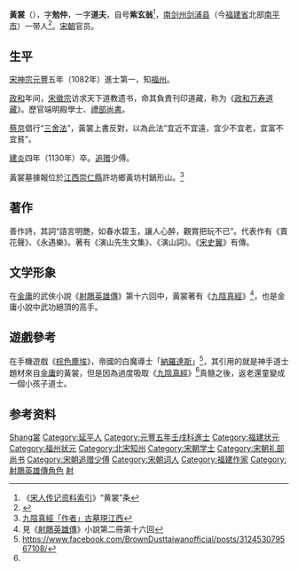 {{Otheruses|other=名为黄裳的其他人物|黄裳}}

'''黃裳'''（{{bd|1044年||1130年|catIdx=Huang黃裳}}），字'''勉仲'''，一字'''道夫'''，自号'''紫玄翁'''<ref name="Song">《[[宋人传记资料索引|宋人传记资料索引]]》“黄裳”条</ref>，[[南剑州|南剑州]][[剑浦县|剑浦县]]（今[[福建省|福建省]]北部[[南平市|南平市]]）一带人<ref>{{cite book|author=南平市志编纂委员会|title=南平市志（上下册）|publisher=中华书局|location=北京市|isbn=7-101-01331-7|url=http://www.fjsq.gov.cn/ShowText.asp?ToBook=3221&index=1531&|edition=第1版|accessdate=2011-06-30|date=1994年9月|archive-url=https://web.archive.org/web/20160304113740/http://www.fjsq.gov.cn/ShowText.asp?ToBook=3221&index=1531&|archive-date=2016-03-04|dead-url=yes}}</ref>。[[宋朝|宋朝]]官员。

==生平==
[[宋神宗|宋神宗]][[元丰_(北宋)|元豐]]五年（1082年）進士第一，知[[福州|福州]]。

[[政和_(年号)|政和]]年间，[[宋徽宗|宋徽宗]]访求天下道教遗书，命其負責刊印道藏，称为《[[政和万寿道藏|政和万寿道藏]]》。歷官端明殿學士、[[禮部尚書|禮部尚書]]。

[[蔡京|蔡京]]倡行“[[三舍法|三舍法]]”，黃裳上書反對，以為此法“宜近不宜遠，宜少不宜老，宜富不宜貧”。

[[建炎|建炎]]四年（1130年）卒。[[追赠|追赠]]少傅。

黃裳墓據報位於[[江西|江西]][[崇仁縣|崇仁縣]]許坊鄉黃坊村鍋形山。<ref>[http://news.sina.com.hk/cgi-bin/nw/show.cgi/3/1/1/1492081/1.html 九陰真經「作者」古墓現江西]{{Dead link|date=2019年12月 |bot=InternetArchiveBot |fix-attempted=yes }}</ref>

==著作==
善作詩，其詞“語言明艷，如春水碧玉，讓人心醉，觀賞把玩不已”。代表作有《賣花聲》、《永遇樂》。著有《演山先生文集》、《演山詞》。《[[宋史翼|宋史翼]]》有傳。

==文学形象==
在[[金庸|金庸]]的武俠小說《[[射鵰英雄傳|射鵰英雄傳]]》第十六回中，黃裳著有《[[九陰真經|九陰真經]]》<ref name="#1">見《[[射鵰英雄傳|射鵰英雄傳]]》小說第二冊第十六回</ref>，也是金庸小說中武功絕頂的高手。

==遊戲參考==
在手機遊戲《[[棕色塵埃|棕色塵埃]]》，帝國的白魔導士「[[納羅達斯|納羅達斯]]」<ref>https://www.facebook.com/BrownDusttaiwanofficial/posts/312453079567108/</ref>，其引用的就是神手道士題材來自[[金庸|金庸]]的黃裳，但是因為過度吸取《[[九陰真經|九陰真經]]》<ref name="#1"/>真髓之後，返老還童變成一個小孩子道士。

== 参考资料 ==
{{Reflist|2}}

{{福建状元}}

{{Authority control}}
{{DEFAULTSORT:Huang黃裳}}
[[Category:黄姓|Shang裳]]
[[Category:延平人|Category:延平人]]
[[Category:元豐五年壬戌科進士|Category:元豐五年壬戌科進士]]
[[Category:福建状元|Category:福建状元]]
[[Category:福州状元|Category:福州状元]]
[[Category:北宋知州|Category:北宋知州]]
[[Category:宋朝学士|Category:宋朝学士]]
[[Category:宋朝礼部尚书|Category:宋朝礼部尚书]]
[[Category:宋朝追赠少傅|Category:宋朝追赠少傅]]
[[Category:宋朝词人|Category:宋朝词人]]
[[Category:福建作家|Category:福建作家]]
[[Category:射鵰英雄傳角色|Category:射鵰英雄傳角色]]
[[Category:金庸筆下真實人物|射]]